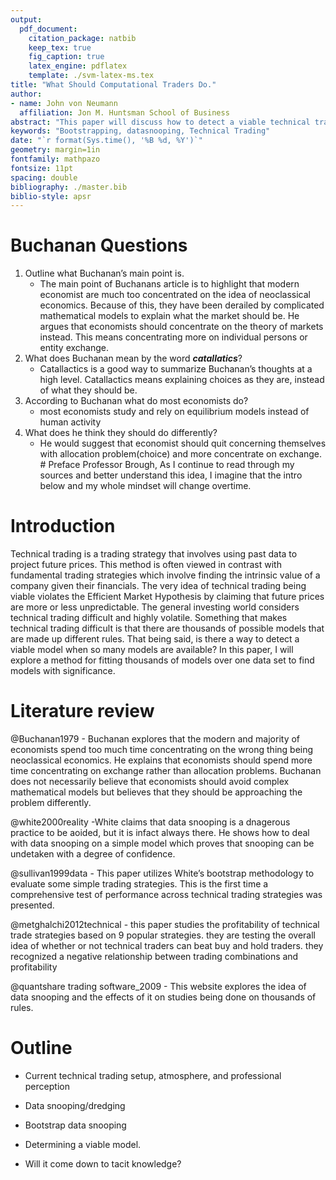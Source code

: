 ```yaml
---
output: 
  pdf_document:
    citation_package: natbib
    keep_tex: true
    fig_caption: true
    latex_engine: pdflatex
    template: ./svm-latex-ms.tex
title: "What Should Computational Traders Do."
author:
- name: John von Neumann
  affiliation: Jon M. Huntsman School of Business 
abstract: "This paper will discuss how to detect a viable technical trading model when thousands of models are available to choose from.  It will review the highly controversial data snooping statistical method. It will explain how data snooping methods could be used in this case to computationally choose a viable technical trading strategy."
keywords: "Bootstrapping, datasnooping, Technical Trading"
date: "`r format(Sys.time(), '%B %d, %Y')`"
geometry: margin=1in
fontfamily: mathpazo
fontsize: 11pt
spacing: double
bibliography: ./master.bib
biblio-style: apsr
---
```



>  

# Buchanan Questions
1. Outline what Buchanan's main point is.
    - The main point of  Buchanans article is to highlight that modern economist are much too concentrated on the idea of neoclassical economics. Because of this, they have been derailed by complicated mathematical models to explain what the market should be. He argues that economists should concentrate on the theory of markets instead. This means concentrating more on individual persons or entity exchange.
2. What does Buchanan mean by the word ___catallatics___?
    - Catallactics is a good way to summarize Buchanan's thoughts at a high level. Catallactics means explaining choices as they are, instead of what they should be.
3. According to Buchanan what do most economists do? 
    - most economists study and rely on equilibrium models instead of human activity
4. What does he think they should do differently?
    - He would suggest that economist should quit concerning themselves with allocation problem(choice) and more concentrate on exchange.
# Preface
Professor Brough, As I continue to read through my sources and better understand this idea, I imagine that the intro below and my whole mindset will change overtime.


# Introduction
Technical trading is a trading strategy that involves using past data to project future prices. This method is often viewed in contrast with fundamental trading strategies which involve finding the intrinsic value of a company given their financials. The very idea of technical trading being viable violates the Efficient Market Hypothesis by claiming that future prices are more or less unpredictable. The general investing world considers technical trading difficult and highly volatile. Something that makes technical trading difficult is that there are thousands of possible models that are made up different rules. That being said, is there a way to detect a viable model when so many models are available? In this paper, I will explore a method for fitting thousands of models over one data set to find models with significance.  

# Literature review

@Buchanan1979
- Buchanan explores that the modern and majority of economists spend too much time concentrating on the wrong thing being neoclassical economics. He explains that economists should spend more time concentrating on exchange rather than allocation problems. Buchanan does not necessarily believe that economists should avoid complex mathematical models but believes that they should be approaching the problem differently.  

@white2000reality
-White claims that data snooping is a dnagerous practice to be aoided, but it is infact always there. He shows how to deal with data snooping on a simple model which proves that snooping can be undetaken with a degree of confidence. 

@sullivan1999data
- This paper utilizes White's bootstrap methodology to evaluate some simple trading strategies. This is the first time a comprehensive test of performance across technical trading strategies was presented.

@metghalchi2012technical
- this paper studies the profitability of technical trade strategies based on 9 popular strategies. they are testing the overall idea of whether or not technical traders can beat buy and hold traders. they recognized a negative relationship between trading combinations and profitability

@quantshare trading software_2009
- This website explores the idea of data snooping and the effects of it on studies being done on thousands of rules.



# Outline

 - Current technical trading setup, atmosphere, and professional perception
 
 - Data snooping/dredging
 
 - Bootstrap data snooping
 
 - Determining a viable model. 
 
 - Will it come down to tacit knowledge?
 
 


<!--
# References
\setlength{\parindent}{-0.2in}
\setlength{\leftskip}{0.2in}
\setlength{\parskip}{8pt}
\vspace*{-0.2in}
\noindent
-->

